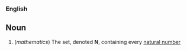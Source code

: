 === English ===

== Noun ==

# (''mathematics'') The set, denoted '''N''', containing every [[natural number]]
